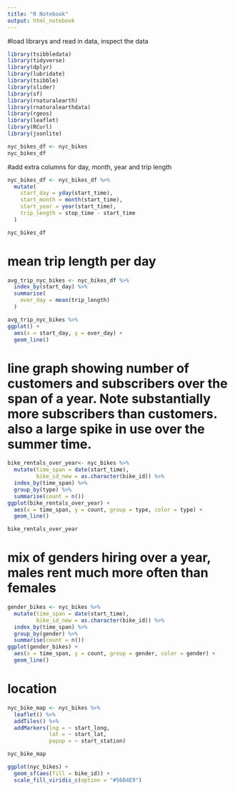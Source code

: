 ```yaml
---
title: "R Notebook"
output: html_notebook
---
```


#load librarys and read in data, inspect the data
```r
library(tsibbledata)
library(tidyverse)
library(dplyr)
library(lubridate)
library(tsibble)
library(slider)
library(sf)
library(rnaturalearth)
library(rnaturalearthdata)
library(rgeos)
library(leaflet)
library(RCurl)
library(jsonlite)

nyc_bikes_df <- nyc_bikes
nyc_bikes_df
```
#add extra columns for day, month, year and trip length
```r
nyc_bikes_df <- nyc_bikes_df %>% 
  mutate(
    start_day = yday(start_time),
    start_month = month(start_time),
    start_year = year(start_time),
    trip_length = stop_time - start_time
  )

nyc_bikes_df
```

# mean trip length per day 
```r
avg_trip_nyc_bikes <- nyc_bikes_df %>% 
  index_by(start_day) %>% 
  summarise(
    over_day = mean(trip_length)
  )
```

```r
avg_trip_nyc_bikes %>% 
ggplot() +
  aes(x = start_day, y = over_day) +
  geom_line()

```

# line graph showing number of customers and subscribers over the span of a year. Note substantially more subscribers than customers. also a large spike in use over the summer time.
```r
bike_rentals_over_year<- nyc_bikes %>%
  mutate(time_span = date(start_time), 
         bike_id_new = as.character(bike_id)) %>%
  index_by(time_span) %>%
  group_by(type) %>%
  summarise(count = n())
ggplot(bike_rentals_over_year) + 
  aes(x = time_span, y = count, group = type, color = type) + 
  geom_line()

bike_rentals_over_year
```

# mix of genders hiring over a year, males rent much more often than females
```r
gender_bikes <- nyc_bikes %>%
  mutate(time_span = date(start_time), 
         bike_id_new = as.character(bike_id)) %>%
  index_by(time_span) %>%
  group_by(gender) %>%
  summarise(count = n())
ggplot(gender_bikes) + 
  aes(x = time_span, y = count, group = gender, color = gender) + 
  geom_line()

```

# location 
```r
nyc_bike_map <- nyc_bikes %>% 
  leaflet() %>% 
  addTiles() %>% 
  addMarkers(lng = ~ start_long, 
             lat = ~ start_lat,
             popup = ~ start_station)

nyc_bike_map
```

```r
ggplot(nyc_bikes) +
  geom_sf(aes(fill = bike_id)) +
  scale_fill_viridis_c(option = "#56B4E9")
```


